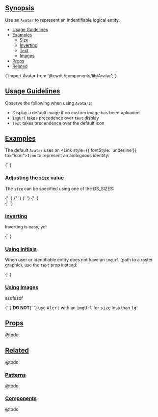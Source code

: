 
## <a href="#Synopsis">Synopsis</a>

<p className="lead">Use an <code>Avatar</code> to represent an indentifiable logical entity.</p>

* [Usage Guidelines](#Usage-Guidelines)
* [Examples](#Examples)
  * [Size](#Adjusting-the-size-value)
  * [Inverting](#Inverting)
  * [Text](#Using-Initials)
  * [Images](#Using-Images)
* [Props](#Props)
* [Related](#Related)

<DemoCard>
  <Avatar />
</DemoCard>

<SyntaxHighlighter language="jsx" style={xonokai}>
  {`import Avatar from '@cwds/components/lib/Avatar';`}
</SyntaxHighlighter>

## <a href="#Usage-Guidelines">Usage Guidelines</a>

Observe the following when using `Avatar`s:

* Display a default image if no custom image has been uploaded.
* `imgUrl` takes precedence over `text` display
* `text` takes precendence over the default icon

## <a href="#Examples">Examples</a>

The default `Avatar` uses an <Link style={{ fontStyle: 'underline'}} to="icon">`Icon`</Link> to represent an ambiguous identity:

<div className="mb-3">
  <Avatar />
</div>

<SyntaxHighlighter language="jsx" style={xonokai}>
  {`<Avatar />`}
</SyntaxHighlighter>

### <a href="#Adjusting-the-size-value">Adjusting the `size` value</a>

The `size` can be specified using one of the <Link to="/core-style#Sizing">DS_SIZES</Link>:

<div className="mb-3">
  <Avatar size="xs" />{' '}
  <Avatar size="sm" />{' '}
  <Avatar size="md" />{' '}
  <Avatar size="lg" />{' '}
  <Avatar size="xl" />
</div>

<SyntaxHighlighter language="jsx" style={xonokai}>
{`<Avatar size="xs" />
<Avatar size="sm" />
<Avatar size="md" />
<Avatar size="lg" />
<Avatar size="xl" />`}
</SyntaxHighlighter>

### <a href="#Inverting">Inverting</a>

Inverting is easy, yo!

<div className="mb-3">
  <Avatar invert />
</div>

<SyntaxHighlighter language="jsx" style={xonokai}>
  {`<Avatar invert />`}
</SyntaxHighlighter>

### <a href="#Using-Initials">Using Initials</a>

When user or identifiable entity does not have an `imgUrl` (path to a raster graphic), use the `text` prop instead:

<div className="mb-3">
  <Avatar text="DE" />
</div>

<SyntaxHighlighter language="jsx" style={xonokai}>
  {`<Avatar size="lg" text="DE" />`}
</SyntaxHighlighter>

### <a href="#Using-Images">Using Images</a>

asdfasdf

<div className="mb-3">
  <Avatar
    imgUrl="https://upload.wikimedia.org/wikipedia/commons/a/a1/Boudin-eugene-c-face-half.jpg"
    size="lg"
  />
</div>

<SyntaxHighlighter language="jsx" style={xonokai}>
{`<Avatar
  imgUrl="//images.com/some-face.jpg"
  size="lg"
/>`}
</SyntaxHighlighter>

<Alert color="warning">
  <strong>DO NOT</strong>{' '}
  use <tt>Alert</tt> with an <tt>imgUrl</tt> for <tt>size</tt> less than <tt>lg</tt>!
</Alert>

## <a href="#Props">Props</a>

@todo

## <a href="#Related">Related</a>

@todo

### <a href="#Patterns">Patterns</a>

@todo

### <a href="#Components">Components</a>

@todo
